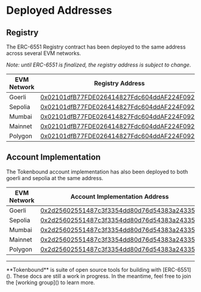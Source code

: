 
# Deployed Addresses

## Registry
The ERC-6551 Registry contract has been deployed to the same address across several EVM networks.

*Note: until ERC-6551 is finalized, the registry address is subject to change*.


|EVM Network|Registry Address|
|---|---|
|Goerli|[0x02101dfB77FDE026414827Fdc604ddAF224F0921](https://goerli.etherscan.io/address/0x02101dfB77FDE026414827Fdc604ddAF224F0921)|
|Sepolia|[0x02101dfB77FDE026414827Fdc604ddAF224F0921](https://sepolia.etherscan.io/address/0x02101dfB77FDE026414827Fdc604ddAF224F0921)|
|Mumbai|[0x02101dfB77FDE026414827Fdc604ddAF224F0921](https://mumbai.polygonscan.com/address/0x02101dfB77FDE026414827Fdc604ddAF224F0921)|
|Mainnet|[0x02101dfB77FDE026414827Fdc604ddAF224F0921](https://etherscan.io/address/0x02101dfB77FDE026414827Fdc604ddAF224F0921)|
|Polygon|[0x02101dfB77FDE026414827Fdc604ddAF224F0921](https://polygonscan.com/address/0x02101dfB77FDE026414827Fdc604ddAF224F0921)|

## Account Implementation
The Tokenbound account implementation has also been deployed to both goerli and sepolia at the same address.

|EVM Network|Account Implementation Address|
|---|---|
|Goerli|[0x2d25602551487c3f3354dd80d76d54383a243358](https://goerli.etherscan.io/address/0x2d25602551487c3f3354dd80d76d54383a243358)|
|Sepolia|[0x2d25602551487c3f3354dd80d76d54383a243358](https://sepolia.etherscan.io/address/0x2d25602551487c3f3354dd80d76d54383a243358)|
|Mumbai|[0x2d25602551487c3f3354dd80d76d54383a243358](https://mumbai.polygonscan.com/address/0x2d25602551487c3f3354dd80d76d54383a243358)|
|Mainnet|[0x2d25602551487c3f3354dd80d76d54383a243358](https://etherscan.io/address/0x2d25602551487c3f3354dd80d76d54383a243358)|
|Polygon|[0x2d25602551487c3f3354dd80d76d54383a243358](https://polygonscan.com/address/0x2d25602551487c3f3354dd80d76d54383a243358)|

---

<Callout emoji="✍🏽">
  **Tokenbound** is suite of open source tools for building with [ERC-6551](). These docs are still a work in progress. In the meantime, feel free to join the [working group]() to learn more.
</Callout>

